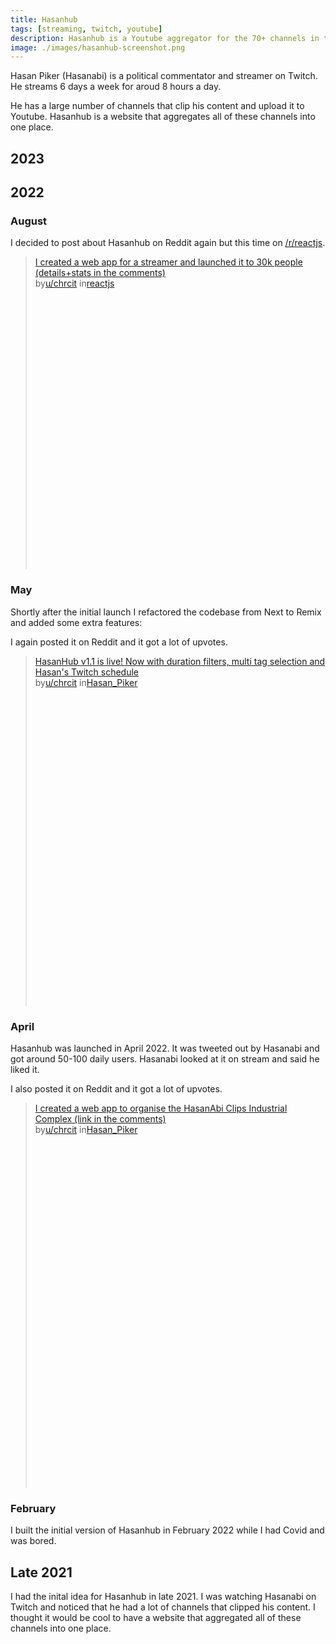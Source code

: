 ```yaml
---
title: Hasanhub
tags: [streaming, twitch, youtube]
description: Hasanhub is a Youtube aggregator for the 70+ channels in the Hasanabi Clips Industrial Complex.
image: ./images/hasanhub-screenshot.png
---
```



Hasan Piker (Hasanabi) is a political commentator and streamer on Twitch.
He streams 6 days a week for aroud 8 hours a day.

He has a large number of channels that clip his content and upload it to Youtube. Hasanhub is a website that aggregates all of these channels into one place.

## 2023

## 2022

### August

I decided to post about Hasanhub on Reddit again but this time on <a href="https://reddit.com/r/reactjs"> /r/reactjs</a>.

<blockquote
  class="reddit-embed-bq"
  style="height:500px"
  data-embed-height="240"
>
  <a href="https://www.reddit.com/r/reactjs/comments/wpw90c/i_created_a_web_app_for_a_streamer_and_launched/">
    I created a web app for a streamer and launched it to 30k people
    (details+stats in the comments)
  </a>
  <br /> by<a href="https://www.reddit.com/user/chrcit/">u/chrcit</a> in<a href="https://www.reddit.com/r/reactjs/">reactjs</a>
</blockquote>
<script
  async=""
  src="https://embed.reddit.com/widgets.js"
  charset="UTF-8"
></script>

### May

Shortly after the initial launch I refactored the codebase from Next to Remix and added some extra features:

<Tweet id="https://x.com/chrcit/status/1526616860384444417?s=20" />

I again posted it on Reddit and it got a lot of upvotes.

<blockquote
  class="reddit-embed-bq"
  style="height:560px"
  data-embed-height="560"
>
  <a href="https://www.reddit.com/r/Hasan_Piker/comments/urrlgz/hasanhub_v11_is_live_now_with_duration_filters/">
    HasanHub v1.1 is live! Now with duration filters, multi tag selection and
    Hasan's Twitch schedule
  </a>
  <br /> by<a href="https://www.reddit.com/user/chrcit/">u/chrcit</a> in<a href="https://www.reddit.com/r/Hasan_Piker/">Hasan_Piker</a>
</blockquote>
<script
  async=""
  src="https://embed.reddit.com/widgets.js"
  charset="UTF-8"
></script>

### April

Hasanhub was launched in April 2022. It was tweeted out by Hasanabi and got around 50-100 daily users. Hasanabi looked at it on stream and said he liked it.

<Tweet id="https://x.com/chrcit/status/1519797007904346115" />

I also posted it on Reddit and it got a lot of upvotes.

<blockquote
  class="reddit-embed-bq"
  style="height:616px"
  data-embed-height="616"
>
  <a href="https://www.reddit.com/r/Hasan_Piker/comments/udw724/i_created_a_web_app_to_organise_the_hasanabi/">
    I created a web app to organise the HasanAbi Clips Industrial Complex (link
    in the comments)
  </a>
  <br /> by<a href="https://www.reddit.com/user/chrcit/">u/chrcit</a> in<a href="https://www.reddit.com/r/Hasan_Piker/">Hasan_Piker</a>
</blockquote>
<script
  async
  src="https://embed.reddit.com/widgets.js"
  charset="UTF-8"
></script>

### February

I built the initial version of Hasanhub in February 2022 while I had Covid and was bored.

## Late 2021

I had the inital idea for Hasanhub in late 2021. I was watching Hasanabi on Twitch and noticed that he had a lot of channels that clipped his content. I thought it would be cool to have a website that aggregated all of these channels into one place.
